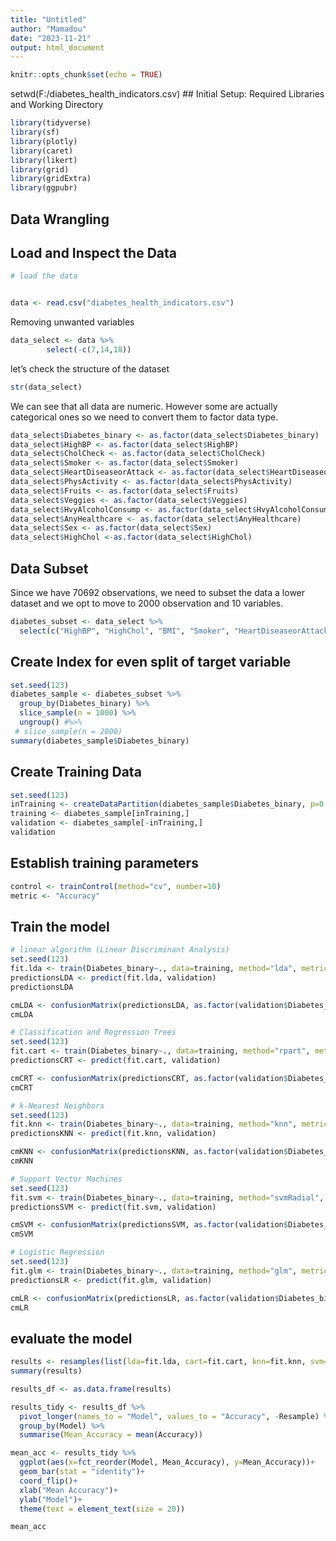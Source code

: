 ```yaml
---
title: "Untitled"
author: "Mamadou"
date: "2023-11-21"
output: html_document
---
```


```r
knitr::opts_chunk$set(echo = TRUE)
```
setwd(F:/diabetes_health_indicators.csv)
## Initial Setup: Required Libraries and Working Directory
```r
library(tidyverse)
library(sf)
library(plotly)
library(caret)
library(likert)
library(grid)
library(gridExtra)
library(ggpubr)
```


## Data Wrangling

## Load and Inspect the Data

```r
# load the data


data <- read.csv("diabetes_health_indicators.csv")
```

Removing unwanted variables

```r
data_select <- data %>%
        select(-c(7,14,18))
```

let's check the structure of the dataset
```r
str(data_select)
```
We can see that all data are numeric. However some are actually categorical ones so we need to convert them to factor data type.

```r
data_select$Diabetes_binary <- as.factor(data_select$Diabetes_binary)
data_select$HighBP <- as.factor(data_select$HighBP)
data_select$CholCheck <- as.factor(data_select$CholCheck)
data_select$Smoker <- as.factor(data_select$Smoker)
data_select$HeartDiseaseorAttack <- as.factor(data_select$HeartDiseaseorAttack)
data_select$PhysActivity <- as.factor(data_select$PhysActivity)
data_select$Fruits <- as.factor(data_select$Fruits)
data_select$Veggies <- as.factor(data_select$Veggies)
data_select$HvyAlcoholConsump <- as.factor(data_select$HvyAlcoholConsump)
data_select$AnyHealthcare <- as.factor(data_select$AnyHealthcare)
data_select$Sex <- as.factor(data_select$Sex)
data_select$HighChol <-as.factor(data_select$HighChol)
```

## Data Subset
Since we have 70692 observations, we need to subset the data a lower dataset and we opt to move to 2000 observation and 10 variables.
```r
diabetes_subset <- data_select %>%
  select(c("HighBP", "HighChol", "BMI", "Smoker", "HeartDiseaseorAttack", "AnyHealthcare", "Sex", "Age", "Education", "Income", "Diabetes_binary"))
```

## Create Index for even split of target variable
```r
set.seed(123)
diabetes_sample <- diabetes_subset %>%
  group_by(Diabetes_binary) %>%
  slice_sample(n = 1000) %>%
  ungroup() #%>%
 # slice_sample(n = 2000)
summary(diabetes_sample$Diabetes_binary)
```

## Create Training Data
```r
set.seed(123)
inTraining <- createDataPartition(diabetes_sample$Diabetes_binary, p=0.75, list=FALSE)
training <- diabetes_sample[inTraining,]
validation <- diabetes_sample[-inTraining,]
validation
```

## Establish training parameters
```r
control <- trainControl(method="cv", number=10)
metric <- "Accuracy"
```

## Train the model
```r
# linear algorithm (Linear Discriminant Analysis)
set.seed(123)
fit.lda <- train(Diabetes_binary~., data=training, method="lda", metric=metric, trControl=control)
predictionsLDA <- predict(fit.lda, validation)
predictionsLDA

cmLDA <- confusionMatrix(predictionsLDA, as.factor(validation$Diabetes_binary))
cmLDA

# Classification and Regression Trees
set.seed(123)
fit.cart <- train(Diabetes_binary~., data=training, method="rpart", metric=metric, trControl=control)
predictionsCRT <- predict(fit.cart, validation)

cmCRT <- confusionMatrix(predictionsCRT, as.factor(validation$Diabetes_binary))
cmCRT

# k-Nearest Neighbors
set.seed(123)
fit.knn <- train(Diabetes_binary~., data=training, method="knn", metric=metric, trControl=control)
predictionsKNN <- predict(fit.knn, validation)

cmKNN <- confusionMatrix(predictionsKNN, as.factor(validation$Diabetes_binary))
cmKNN

# Support Vector Machines
set.seed(123)
fit.svm <- train(Diabetes_binary~., data=training, method="svmRadial", metric=metric, trControl=control)
predictionsSVM <- predict(fit.svm, validation)

cmSVM <- confusionMatrix(predictionsSVM, as.factor(validation$Diabetes_binary))
cmSVM

# Logistic Regression
set.seed(123)
fit.glm <- train(Diabetes_binary~., data=training, method="glm", metric=metric, trControl=control)
predictionsLR <- predict(fit.glm, validation)

cmLR <- confusionMatrix(predictionsLR, as.factor(validation$Diabetes_binary))
cmLR
```

## evaluate the model
```r
results <- resamples(list(lda=fit.lda, cart=fit.cart, knn=fit.knn, svm=fit.svm, glm=fit.glm))
summary(results)

results_df <- as.data.frame(results)

results_tidy <- results_df %>% 
  pivot_longer(names_to = "Model", values_to = "Accuracy", -Resample) %>% 
  group_by(Model) %>% 
  summarise(Mean_Accuracy = mean(Accuracy))

mean_acc <- results_tidy %>% 
  ggplot(aes(x=fct_reorder(Model, Mean_Accuracy), y=Mean_Accuracy))+
  geom_bar(stat = "identity")+
  coord_flip()+
  xlab("Mean Accuracy")+
  ylab("Model")+
  theme(text = element_text(size = 20))

mean_acc
```

